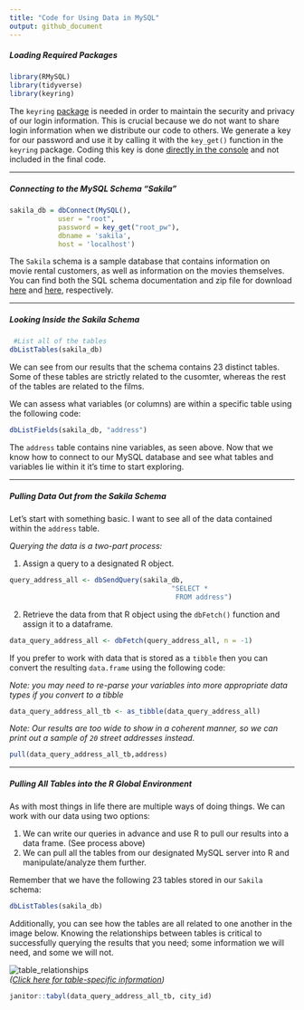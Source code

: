 ```yaml
---
title: "Code for Using Data in MySQL"
output: github_document
---
```


##### _Loading Required Packages_  
```r
library(RMySQL)
library(tidyverse)
library(keyring)
```

The `keyring` [package](https://www.r-bloggers.com/how-to-hide-a-password-in-r-with-the-keyring-package/) is needed in order to maintain the security and privacy of our login information. This is crucial because we do not want to share login information when we distribute our code to others. We generate a key for our password and use it by calling it with the `key_get()` function in the `keyring` package. Coding this key is done [directly in the console](https://www.infoworld.com/article/3320999/r-tip-keep-your-passwords-and-tokens-secure-with-the-keyring-package.html) and not included in the final code.  

***  

##### _Connecting to the MySQL Schema "Sakila"_  
```r
sakila_db = dbConnect(MySQL(),
            user = "root",
            password = key_get("root_pw"),
            dbname = 'sakila',
            host = 'localhost')
```

The `Sakila` schema is a sample database that contains information on movie rental customers, as well as information on the movies themselves. You can find both the SQL schema documentation and zip file for download [here](https://dev.mysql.com/doc/sakila/en/) and [here](https://downloads.mysql.com/docs/sakila-db.zip), respectively.

***  

##### _Looking Inside the Sakila Schema_  
```r
 #List all of the tables
dbListTables(sakila_db)
```

We can see from our results that the schema contains 23 distinct tables. Some of these tables are strictly related to the cusomter, whereas the rest of the tables are related to the films.  

We can assess what variables (or columns) are within a specific table using the following code:  
```r
dbListFields(sakila_db, "address")
```

The `address` table contains nine variables, as seen above. Now that we know how to connect to our MySQL database and see what tables and variables lie within it it's time to start exploring.  

***  

##### _Pulling Data Out from the Sakila Schema_  
Let's start with something basic. I want to see all of the data contained within the `address` table.  

_Querying the data is a two-part process:_  

1. Assign a query to a designated R object.
```r
query_address_all <- dbSendQuery(sakila_db, 
                                        "SELECT *
                                         FROM address")
```

2. Retrieve the data from that R object using the `dbFetch()` function and assign it to a dataframe.
```r
data_query_address_all <- dbFetch(query_address_all, n = -1)
```

If you prefer to work with data that is stored as a `tibble` then you can convert the resulting `data.frame` using the following code:  

_Note: you may need to re-parse your variables into more appropriate data types if you convert to a tibble_  

```r
data_query_address_all_tb <- as_tibble(data_query_address_all)
```

_Note: Our results are too wide to show in a coherent manner, so we can print out a sample of `20` street addresses instead._  
```r
pull(data_query_address_all_tb,address)
```

***  

##### _Pulling All Tables into the R Global Environment_  

As with most things in life there are multiple ways of doing things. We can work with our data using two options:  

1. We can  write our queries in advance and use R to pull our results into a data frame. (See process above)  
2. We can pull all the tables from our designated MySQL server into R and manipulate/analyze them further.  

Remember that we have the following 23 tables stored in our `Sakila` schema:  

```r
dbListTables(sakila_db)
```

Additionally, you can see how the tables are all related to one another in the image below. Knowing the relationships between tables is critical to successfully querying the results that you need; some information we will need, and some we will not.  

![table_relationships](https://dev.mysql.com/doc/sakila/en/images/sakila-schema.png)  
_([Click here for table-specific information](https://dev.mysql.com/doc/sakila/en/sakila-structure-tables.html))_  


```r

janitor::tabyl(data_query_address_all_tb, city_id)

```


